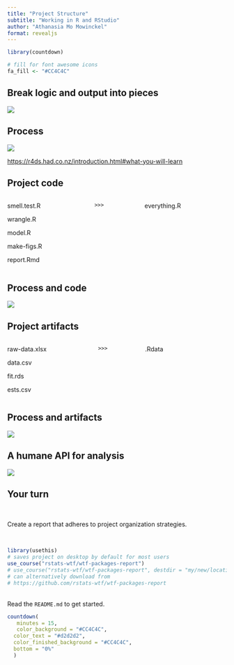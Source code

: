```yaml
---
title: "Project Structure"
subtitle: "Working in R and RStudio"
author: "Athanasia Mo Mowinckel"
format: revealjs
---
```


```r
library(countdown)
```

```r
# fill for font awesome icons
fa_fill <- "#CC4C4C"
```

## Break logic and output into pieces

![](img/monolith.jpg)

## Process

![](img/process-naked.jpg)

::: footer
<https://r4ds.had.co.nz/introduction.html#what-you-will-learn>
:::

## Project code

::: {.columns .v-center-container}
::: {.column width="30%"}
smell.test.R

wrangle.R

model.R

make-figs.R

report.Rmd
:::

::: {.column width="10%"}
::: r-fit-text
`>>>`
:::
:::

::: {.column width="35%"}
    everything.R
:::
:::

## Process and code

![](img/process-script.jpg)

## Project artifacts

::: {.columns .v-center-container}
::: {.column width="30%"}
raw-data.xlsx

data.csv

fit.rds

ests.csv
:::

::: {.column width="10%"}
::: r-fit-text
`>>>`
:::
:::

::: {.column .center-x width="30%"}
.Rdata
:::
:::

## Process and artifacts

![](img/process-out.jpg)

## A humane API for analysis

![](img/input-code-output.jpg)

## Your turn

<br>

Create a report that adheres to project organization strategies.

<br>

```r
library(usethis)
# saves project on desktop by default for most users
use_course("rstats-wtf/wtf-packages-report")
# use_course("rstats-wtf/wtf-packages-report", destdir = "my/new/location")
# can alternatively download from 
# https://github.com/rstats-wtf/wtf-packages-report
```

<br> Read the `README.md` to get started.

```r
countdown(
   minutes = 15,
   color_background = "#CC4C4C",
  color_text = "#d2d2d2",
  color_finished_background = "#CC4C4C",
  bottom = "0%"
  )
```
